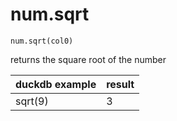 # num.sqrt { #duckops.num.sqrt }

`num.sqrt(col0)`

returns the square root of the number

| duckdb example | result |
| -------------- | ------ |
| sqrt(9) | 3 |
